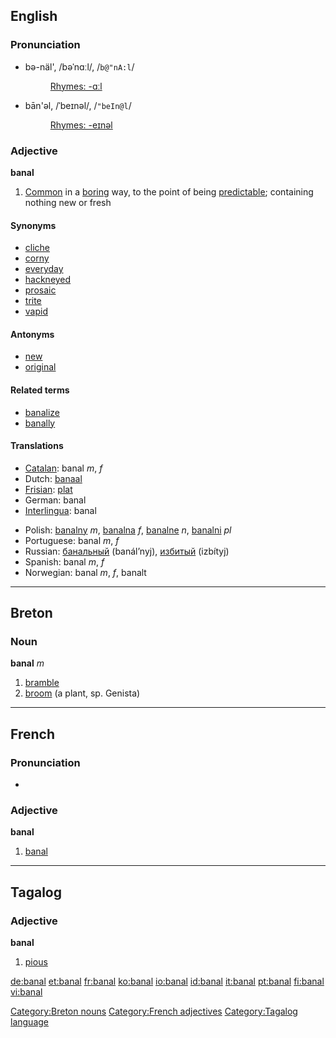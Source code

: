 ==English==
===Pronunciation===
*bə-näl', /bəˈnɑːl/, /<tt>b@"nA:l</tt>/
*:[[Rhymes:English:-ɑːl|Rhymes: -ɑːl]]
*bān'əl, /ˈbeɪnəl/, /<tt>"beIn@l</tt>/
*:[[Rhymes:English:-eɪnəl|Rhymes: -eɪnəl]]

===Adjective===
'''banal'''
# [[Common]] in a [[boring]] way, to the point of being [[predictable]]; containing nothing new or fresh

====Synonyms====
* [[cliche]]
* [[corny]]
* [[everyday]]
* [[hackneyed]]
* [[prosaic]]
* [[trite]]
* [[vapid]]

====Antonyms====
* [[new]]
* [[original]]

====Related terms====
* [[banalize]]
* [[banally]]

====Translations====
{{top}}
*[[Catalan]]: banal ''m'', ''f''
*Dutch: [[banaal]]
*[[Frisian]]: [[plat]]
*German: banal
*[[Interlingua]]: banal
{{mid}}
*Polish: [[banalny]] ''m'', [[banalna]] ''f'', [[banalne]] ''n'', [[banalni]] ''pl''
*Portuguese: banal ''m'', ''f''
*Russian: [[банальный]] (banál’nyj), [[избитый]] (izbítyj)
*Spanish: banal ''m'', ''f''
*Norwegian: banal ''m'', ''f'', banalt
{{bottom}}

----

==Breton==
===Noun===
'''banal''' ''m''

# [[bramble]]
# [[broom]] (a plant, sp. Genista)

[[Category:Breton nouns]]

----

==French==
===Pronunciation===
*{{IPA|/ba.nal/}}

===Adjective===
'''banal'''

#[[banal#English|banal]]

----

==Tagalog==
===Adjective===
'''banal'''

#[[pious]]


[[Category:French adjectives]]
[[Category:Tagalog language]]

[[de:banal]]
[[et:banal]]
[[fr:banal]]
[[ko:banal]]
[[io:banal]]
[[id:banal]]
[[it:banal]]
[[pt:banal]]
[[fi:banal]]
[[vi:banal]]